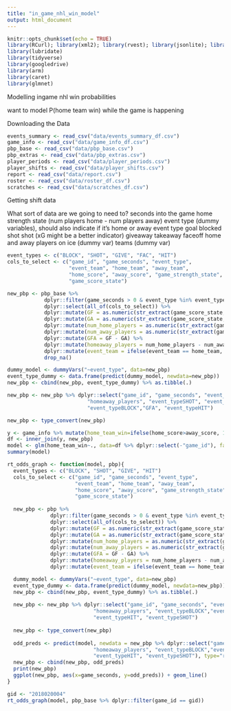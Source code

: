 ```yaml
---
title: "in_game_nhl_win_model"
output: html_document
---
```


```r
knitr::opts_chunk$set(echo = TRUE)
library(RCurl); library(xml2); library(rvest); library(jsonlite); library(foreach)
library(lubridate)
library(tidyverse)
library(googledrive)
library(arm)
library(caret)
library(glmnet)
```


Modelling ingame nhl win probabilities

want to model P(home team win) while the game is happening

Downloading the Data
```r
events_summary <- read_csv("data/events_summary_df.csv")
game_info <- read_csv("data/game_info_df.csv")
pbp_base <- read_csv("data/pbp_base.csv")
pbp_extras <- read_csv("data/pbp_extras.csv")
player_periods <- read_csv("data/player_periods.csv")
player_shifts <- read_csv("data/player_shifts.csv")
report <- read_csv("data/report.csv")
roster <- read_csv("data/roster_df.csv")
scratches <- read_csv("data/scratches_df.csv")
```

Getting shift data

What sort of data are we going to need to?
  seconds into the game
  home strength state (num players home - num players away)
  event type (dummy variables), should also indicate if it's home or away event type
    goal
    blocked shot
    shot (xG might be a better indicator)
    giveaway
    takeaway
    faceoff
  home and away players on ice (dummy var)
  teams (dummy var)
  
  
```r
event_types <- c("BLOCK", "SHOT", "GIVE", "FAC", "HIT")
cols_to_select <- c("game_id", "game_seconds", "event_type",
                    "event_team", "home_team", "away_team",
                    "home_score", "away_score", "game_strength_state", 
                    "game_score_state")

new_pbp <- pbp_base %>% 
            dplyr::filter(game_seconds > 0 & event_type %in% event_types) %>% 
            dplyr::select(all_of(cols_to_select)) %>%
            dplyr::mutate(GF = as.numeric(str_extract(game_score_state, "^\\d"))) %>%
            dplyr::mutate(GA = as.numeric(str_extract(game_score_state, "\\d$"))) %>%
            dplyr::mutate(num_home_players = as.numeric(str_extract(game_strength_state, "^\\d"))) %>%
            dplyr::mutate(num_away_players = as.numeric(str_extract(game_strength_state, "\\d$"))) %>%
            dplyr::mutate(GFA = GF - GA) %>%
            dplyr::mutate(homeaway_players = num_home_players - num_away_players) %>%
            dplyr::mutate(event_team = ifelse(event_team == home_team, 1, 0)) %>%
            drop_na()

dummy_model <- dummyVars("~event_type", data=new_pbp)
event_type_dummy <- data.frame(predict(dummy_model, newdata=new_pbp))
new_pbp <- cbind(new_pbp, event_type_dummy) %>% as.tibble(.)

new_pbp <- new_pbp %>% dplyr::select("game_id", "game_seconds", "event_team", 
                          "homeaway_players", "event_typeSHOT", "event_typeGIVE",
                          "event_typeBLOCK","GFA", "event_typeHIT")

new_pbp <- type_convert(new_pbp)
```

```r
y <- game_info %>% mutate(home_team_win=ifelse(home_score>away_score, 1, 0)) %>% dplyr::select(game_id, home_team_win)
df <- inner_join(y, new_pbp)
model <- glm(home_team_win~., data=df %>% dplyr::select(-"game_id"), family="binomial")
summary(model) 
```


```r
rt_odds_graph <- function(model, pbp){
  event_types <- c("BLOCK", "SHOT", "GIVE", "HIT")
  cols_to_select <- c("game_id", "game_seconds", "event_type",
                      "event_team", "home_team", "away_team",
                      "home_score", "away_score", "game_strength_state", 
                      "game_score_state")
  
  new_pbp <- pbp %>% 
              dplyr::filter(game_seconds > 0 & event_type %in% event_types) %>% 
              dplyr::select(all_of(cols_to_select)) %>%
              dplyr::mutate(GF = as.numeric(str_extract(game_score_state, "^\\d"))) %>%
              dplyr::mutate(GA = as.numeric(str_extract(game_score_state, "\\d$"))) %>%
              dplyr::mutate(num_home_players = as.numeric(str_extract(game_strength_state, "^\\d"))) %>%
              dplyr::mutate(num_away_players = as.numeric(str_extract(game_strength_state, "\\d$"))) %>%
              dplyr::mutate(GFA = GF - GA) %>%
              dplyr::mutate(homeaway_players = num_home_players - num_away_players) %>%
              dplyr::mutate(event_team = ifelse(event_team == home_team, 1, 0))

  dummy_model <- dummyVars("~event_type", data=new_pbp)
  event_type_dummy <- data.frame(predict(dummy_model, newdata=new_pbp))
  new_pbp <- cbind(new_pbp, event_type_dummy) %>% as.tibble(.)
  
  new_pbp <- new_pbp %>% dplyr::select("game_id", "game_seconds", "event_team", "GFA", 
                            "homeaway_players", "event_typeBLOCK","event_typeGIVE", 
                            "event_typeHIT", "event_typeSHOT")
  
  new_pbp <- type_convert(new_pbp)
  
  odd_preds <- predict(model, newdata = new_pbp %>% dplyr::select("game_seconds", "event_team", "GFA", 
                            "homeaway_players", "event_typeBLOCK","event_typeGIVE", 
                            "event_typeHIT", "event_typeSHOT"), type="response")
  new_pbp <- cbind(new_pbp, odd_preds)
  print(new_pbp)
  ggplot(new_pbp, aes(x=game_seconds, y=odd_preds)) + geom_line()
}

gid <- "2018020004"
rt_odds_graph(model, pbp_base %>% dplyr::filter(game_id == gid))
```


